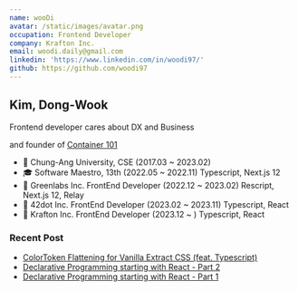 ```yaml
---
name: wooDi
avatar: /static/images/avatar.png
occupation: Frontend Developer
company: Krafton Inc.
email: woodi.daily@gmail.com
linkedin: 'https://www.linkedin.com/in/woodi97/'
github: https://github.com/woodi97
---
```


## Kim, Dong-Wook

Frontend developer cares about DX and Business

and founder of [Container 101](https://github.com/container-101)

- 🏫 Chung-Ang University, CSE (2017.03 ~ 2023.02)
- 🎓 Software Maestro, 13th (2022.05 ~ 2022.11) Typescript, Next.js 12
- 🏢 Greenlabs Inc. FrontEnd Developer (2022.12 ~ 2023.02) Rescript, Next.js 12, Relay
- 🏢 42dot Inc. FrontEnd Developer (2023.02 ~ 2023.11) Typescript, React
- 🏢 Krafton Inc. FrontEnd Developer (2023.12 ~ ) Typescript, React

### Recent Post

- [ColorToken Flattening for Vanilla Extract CSS (feat. Typescript)](https://woodi97.github.io/blog/javascript/flat-color-token-object-for-vanilla-extract)
- [Declarative Programming starting with React - Part 2](https://woodi97.github.io/blog/reactjs/declarative-programming-part2)
- [Declarative Programming starting with React - Part 1](https://woodi97.github.io/blog/reactjs/declarative-programming-part1)

